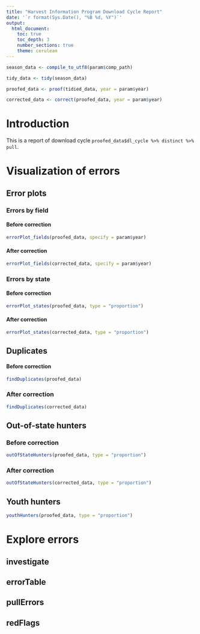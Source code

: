 ```yaml
---
title: "Harvest Information Program Download Cycle Report"
date: '`r format(Sys.Date(), "%B %d, %Y")`'
output: 
  html_document:
    toc: true
    toc_depth: 3
    number_sections: true
    theme: cerulean
---
```


```r

season_data <- compile_to_utf8(param$comp_path)

tidy_data <- tidy(season_data)

proofed_data <- proof(tidied_data, year = param$year)

corrected_data <- correct(proofed_data, year = param$year)

```

# Introduction

This is a report of download cycle `proofed_data$dl_cycle %>% distinct %>% pull`.

# Visualization of errors

## Error plots

### Errors by field

#### Before correction
```r
errorPlot_fields(proofed_data, specify = param$year)
```

#### After correction
```r
errorPlot_fields(corrected_data, specify = param$year)
```

### Errors by state

#### Before correction
```r
errorPlot_states(proofed_data, type = "proportion")
```

#### After correction
```r
errorPlot_states(corrected_data, type = "proportion")
```

## Duplicates

#### Before correction
```r
findDuplicates(proofed_data)
```

### After correction
```r
findDuplicates(corrected_data)
```

## Out-of-state hunters

### Before correction
```r
outOfStateHunters(proofed_data, type = "proportion")
```

### After correction
```r
outOfStateHunters(corrected_data, type = "proportion")
```

## Youth hunters

```r
youthHunters(proofed_data, type = "proportion")
```

# Explore errors

## investigate


## errorTable


## pullErrors


## redFlags

